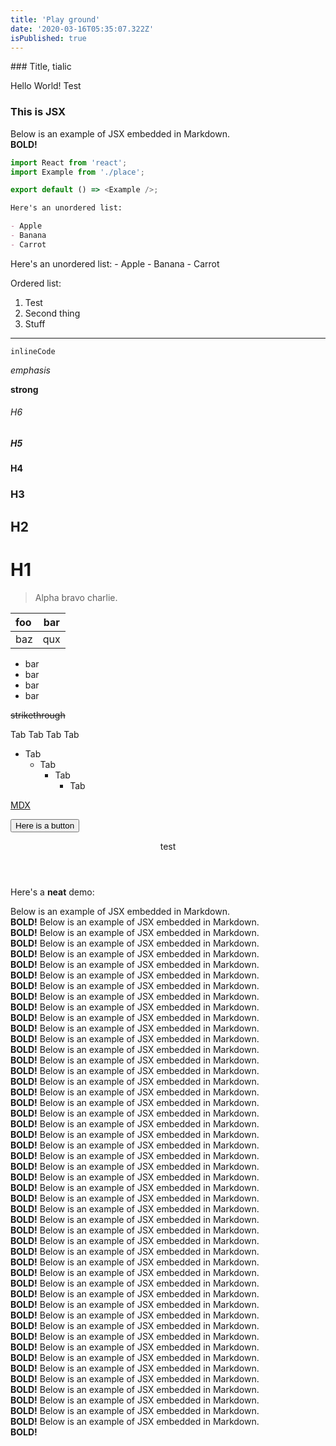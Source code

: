 ```yaml
---
title: 'Play ground'
date: '2020-03-16T05:35:07.322Z'
isPublished: true
---
```



<Container className="text-white">
### Title, tialic

Hello World! Test

<div style={{ padding: '20px', backgroundColor: 'tomato' }}>
  <h3>This is JSX</h3>
</div>

Below is an example of JSX embedded in Markdown. <br /> **BOLD!**

</Container>

```js {1,2,4-5}
import React from 'react';
import Example from './place';

export default () => <Example />;
```

```md
Here's an unordered list:

- Apple
- Banana
- Carrot
```

<Container className="text-white">
Here's an unordered list:
- Apple
- Banana
- Carrot


Ordered list:
1. Test
2. Second thing
3. Stuff

---

`inlineCode`

_emphasis_

**strong**

###### H6

##### H5

#### H4

### H3

## H2

# H1

> Alpha bravo charlie.

| foo | bar |
| :-- | :-: |
| baz | qux |

- bar
- bar
- bar
- bar

~~strikethrough~~

Tab
  Tab
    Tab
      Tab

- Tab
  - Tab
    - Tab
      - Tab

[MDX](https://mdxjs.com)

<button className="bg-blue-500 p-5 text-white rounded-md">Here is a button</button>

<header>test</header>

Here's a **neat** demo:

Below is an example of JSX embedded in Markdown. <br /> **BOLD!**
Below is an example of JSX embedded in Markdown. <br /> **BOLD!**
Below is an example of JSX embedded in Markdown. <br /> **BOLD!**
Below is an example of JSX embedded in Markdown. <br /> **BOLD!**
Below is an example of JSX embedded in Markdown. <br /> **BOLD!**
Below is an example of JSX embedded in Markdown. <br /> **BOLD!**
Below is an example of JSX embedded in Markdown. <br /> **BOLD!**
Below is an example of JSX embedded in Markdown. <br /> **BOLD!**
Below is an example of JSX embedded in Markdown. <br /> **BOLD!**
Below is an example of JSX embedded in Markdown. <br /> **BOLD!**
Below is an example of JSX embedded in Markdown. <br /> **BOLD!**
Below is an example of JSX embedded in Markdown. <br /> **BOLD!**
Below is an example of JSX embedded in Markdown. <br /> **BOLD!**
Below is an example of JSX embedded in Markdown. <br /> **BOLD!**
Below is an example of JSX embedded in Markdown. <br /> **BOLD!**
Below is an example of JSX embedded in Markdown. <br /> **BOLD!**
Below is an example of JSX embedded in Markdown. <br /> **BOLD!**
Below is an example of JSX embedded in Markdown. <br /> **BOLD!**
Below is an example of JSX embedded in Markdown. <br /> **BOLD!**
Below is an example of JSX embedded in Markdown. <br /> **BOLD!**
Below is an example of JSX embedded in Markdown. <br /> **BOLD!**
Below is an example of JSX embedded in Markdown. <br /> **BOLD!**
Below is an example of JSX embedded in Markdown. <br /> **BOLD!**
Below is an example of JSX embedded in Markdown. <br /> **BOLD!**
Below is an example of JSX embedded in Markdown. <br /> **BOLD!**
Below is an example of JSX embedded in Markdown. <br /> **BOLD!**
Below is an example of JSX embedded in Markdown. <br /> **BOLD!**
Below is an example of JSX embedded in Markdown. <br /> **BOLD!**
Below is an example of JSX embedded in Markdown. <br /> **BOLD!**
Below is an example of JSX embedded in Markdown. <br /> **BOLD!**
Below is an example of JSX embedded in Markdown. <br /> **BOLD!**
Below is an example of JSX embedded in Markdown. <br /> **BOLD!**
Below is an example of JSX embedded in Markdown. <br /> **BOLD!**
Below is an example of JSX embedded in Markdown. <br /> **BOLD!**
Below is an example of JSX embedded in Markdown. <br /> **BOLD!**
Below is an example of JSX embedded in Markdown. <br /> **BOLD!**
Below is an example of JSX embedded in Markdown. <br /> **BOLD!**
Below is an example of JSX embedded in Markdown. <br /> **BOLD!**
Below is an example of JSX embedded in Markdown. <br /> **BOLD!**
Below is an example of JSX embedded in Markdown. <br /> **BOLD!**
Below is an example of JSX embedded in Markdown. <br /> **BOLD!**
Below is an example of JSX embedded in Markdown. <br /> **BOLD!**
Below is an example of JSX embedded in Markdown. <br /> **BOLD!**
Below is an example of JSX embedded in Markdown. <br /> **BOLD!**
Below is an example of JSX embedded in Markdown. <br /> **BOLD!**
Below is an example of JSX embedded in Markdown. <br /> **BOLD!**
Below is an example of JSX embedded in Markdown. <br /> **BOLD!**
Below is an example of JSX embedded in Markdown. <br /> **BOLD!**
Below is an example of JSX embedded in Markdown. <br /> **BOLD!**

</Container>

